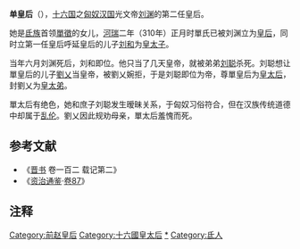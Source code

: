 '''单皇后'''（{{bd|3世纪||310年||catIdx=Shan單皇后}}），[[十六国|十六国]]之[[匈奴|匈奴]][[前赵|汉国]]光文帝[[刘渊|刘渊]]的第二任皇后。

她是[[氐族|氐族]]首领[[單徵|單徵]]的女儿，[[河瑞|河瑞]]二年（310年）正月时單氏已被刘渊立为[[皇后|皇后]]，同时立第一任皇后呼延皇后的儿子[[劉和_(十六國)|刘和]]为[[皇太子|皇太子]]。

当年六月刘渊死后，刘和即位。他只当了几天皇帝，就被弟弟[[刘聪|刘聪]]杀死。刘聪想让單皇后的儿子[[劉乂|劉乂]]当皇帝，被劉乂婉拒，于是刘聪即位为帝，尊單皇后为[[皇太后|皇太后]]，封劉乂为[[皇太弟|皇太弟]]。

單太后有绝色，她和庶子刘聪发生暧昧关系，于匈奴习俗符合，但在汉族传统道德中却属于[[乱伦|乱伦]]。劉乂因此规劝母亲，單太后羞愧而死。

==参考文献==
*《[[晋书|晋书]] 卷一百二 载记第二》
*《[[资治通鉴|资治通鉴]]·[[s:資治通鑑/卷087|卷87]]》

== 注释 ==
<div class="references-small">
<references />
</div>

{{start box}} 
{{s-before|[[呼延皇后_(漢光文帝)|呼延皇后]]}} 
{{s-title|[[:Category:前赵皇后|汉国皇后]]|310年}} 
{{s-after|[[呼延皇后_(漢昭武帝)|呼延皇后]]}} 
{{end box}}

{{十六國趙國及冉魏皇后}}
{{DEFAULTSORT:Shan單皇后}}
[[Category:前赵皇后|Category:前赵皇后]]
[[Category:十六國皇太后|Category:十六國皇太后]]
[[Category:单姓|*]]
[[Category:氐人|Category:氐人]]